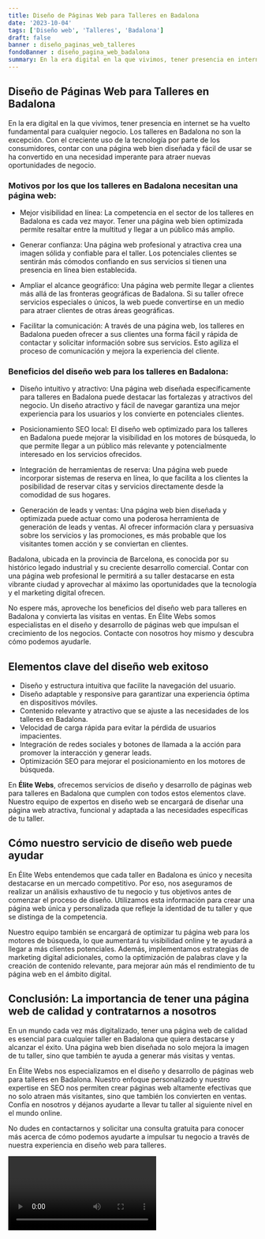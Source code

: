 ```yaml
---
title: Diseño de Páginas Web para Talleres en Badalona
date: '2023-10-04'
tags: ['Diseño web', 'Talleres', 'Badalona']
draft: false
banner : diseño_paginas_web_talleres
fondoBanner : diseño_pagina_web_badalona
summary: En la era digital en la que vivimos, tener presencia en internet se ha vuelto fundamental para cualquier negocio. Los talleres en Badalona no son la excepción. Con el creciente uso de la tecnología por parte de los consumidores, contar con una página web bien diseñada y fácil de usar se ha convertido en una necesidad imperante para atraer nuevas oportunidades de negocio.
---
```


## Diseño de Páginas Web para Talleres en Badalona

En la era digital en la que vivimos, tener presencia en internet se ha vuelto fundamental para cualquier negocio. Los talleres en Badalona no son la excepción. Con el creciente uso de la tecnología por parte de los consumidores, contar con una página web bien diseñada y fácil de usar se ha convertido en una necesidad imperante para atraer nuevas oportunidades de negocio.

### Motivos por los que los talleres en Badalona necesitan una página web:

- Mejor visibilidad en línea: La competencia en el sector de los talleres en Badalona es cada vez mayor. Tener una página web bien optimizada permite resaltar entre la multitud y llegar a un público más amplio.

- Generar confianza: Una página web profesional y atractiva crea una imagen sólida y confiable para el taller. Los potenciales clientes se sentirán más cómodos confiando en sus servicios si tienen una presencia en línea bien establecida.

- Ampliar el alcance geográfico: Una página web permite llegar a clientes más allá de las fronteras geográficas de Badalona. Si su taller ofrece servicios especiales o únicos, la web puede convertirse en un medio para atraer clientes de otras áreas geográficas.

- Facilitar la comunicación: A través de una página web, los talleres en Badalona pueden ofrecer a sus clientes una forma fácil y rápida de contactar y solicitar información sobre sus servicios. Esto agiliza el proceso de comunicación y mejora la experiencia del cliente.

### Beneficios del diseño web para los talleres en Badalona:

- Diseño intuitivo y atractivo: Una página web diseñada específicamente para talleres en Badalona puede destacar las fortalezas y atractivos del negocio. Un diseño atractivo y fácil de navegar garantiza una mejor experiencia para los usuarios y los convierte en potenciales clientes.

- Posicionamiento SEO local: El diseño web optimizado para los talleres en Badalona puede mejorar la visibilidad en los motores de búsqueda, lo que permite llegar a un público más relevante y potencialmente interesado en los servicios ofrecidos.

- Integración de herramientas de reserva: Una página web puede incorporar sistemas de reserva en línea, lo que facilita a los clientes la posibilidad de reservar citas y servicios directamente desde la comodidad de sus hogares.

- Generación de leads y ventas: Una página web bien diseñada y optimizada puede actuar como una poderosa herramienta de generación de leads y ventas. Al ofrecer información clara y persuasiva sobre los servicios y las promociones, es más probable que los visitantes tomen acción y se conviertan en clientes.

Badalona, ubicada en la provincia de Barcelona, es conocida por su histórico legado industrial y su creciente desarrollo comercial. Contar con una página web profesional le permitirá a su taller destacarse en esta vibrante ciudad y aprovechar al máximo las oportunidades que la tecnología y el marketing digital ofrecen.

No espere más, aproveche los beneficios del diseño web para talleres en Badalona y convierta las visitas en ventas. En Élite Webs somos especialistas en el diseño y desarrollo de páginas web que impulsan el crecimiento de los negocios. Contacte con nosotros hoy mismo y descubra cómo podemos ayudarle.

<GifSeo />

<Cta />

## Elementos clave del diseño web exitoso

- Diseño y estructura intuitiva que facilite la navegación del usuario.
- Diseño adaptable y responsive para garantizar una experiencia óptima en dispositivos móviles.
- Contenido relevante y atractivo que se ajuste a las necesidades de los talleres en Badalona.
- Velocidad de carga rápida para evitar la pérdida de usuarios impacientes.
- Integración de redes sociales y botones de llamada a la acción para promover la interacción y generar leads.
- Optimización SEO para mejorar el posicionamiento en los motores de búsqueda.

En **Élite Webs**, ofrecemos servicios de diseño y desarrollo de páginas web para talleres en Badalona que cumplen con todos estos elementos clave. Nuestro equipo de expertos en diseño web se encargará de diseñar una página web atractiva, funcional y adaptada a las necesidades específicas de tu taller.

## Cómo nuestro servicio de diseño web puede ayudar

En Élite Webs entendemos que cada taller en Badalona es único y necesita destacarse en un mercado competitivo. Por eso, nos aseguramos de realizar un análisis exhaustivo de tu negocio y tus objetivos antes de comenzar el proceso de diseño. Utilizamos esta información para crear una página web única y personalizada que refleje la identidad de tu taller y que se distinga de la competencia.

Nuestro equipo también se encargará de optimizar tu página web para los motores de búsqueda, lo que aumentará tu visibilidad online y te ayudará a llegar a más clientes potenciales. Además, implementamos estrategias de marketing digital adicionales, como la optimización de palabras clave y la creación de contenido relevante, para mejorar aún más el rendimiento de tu página web en el ámbito digital.

## Conclusión: La importancia de tener una página web de calidad y contratarnos a nosotros

En un mundo cada vez más digitalizado, tener una página web de calidad es esencial para cualquier taller en Badalona que quiera destacarse y alcanzar el éxito. Una página web bien diseñada no solo mejora la imagen de tu taller, sino que también te ayuda a generar más visitas y ventas.

En Élite Webs nos especializamos en el diseño y desarrollo de páginas web para talleres en Badalona. Nuestro enfoque personalizado y nuestro expertise en SEO nos permiten crear páginas web altamente efectivas que no solo atraen más visitantes, sino que también los convierten en ventas. Confía en nosotros y déjanos ayudarte a llevar tu taller al siguiente nivel en el mundo online.

No dudes en contactarnos y solicitar una consulta gratuita para conocer más acerca de cómo podemos ayudarte a impulsar tu negocio a través de nuestra experiencia en diseño web para talleres.

<Video />

<CtaBot job='Talleres' city='Badalona'/>

<Gmaps query='Badalona+españa+maps' />
